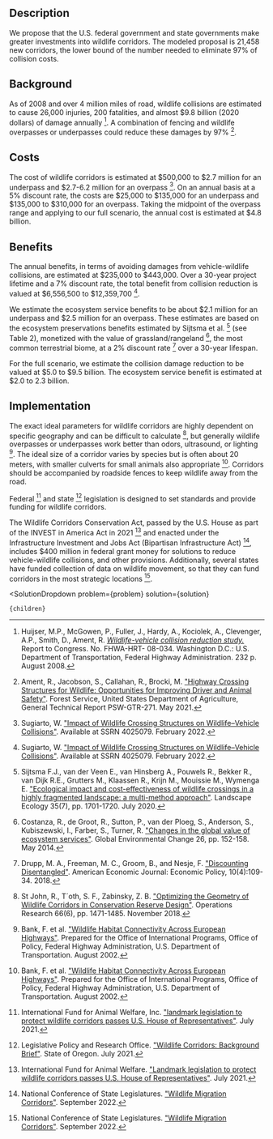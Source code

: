 

## Description

We propose that the U.S. federal government and state governments make greater investments into wildlife corridors. The modeled proposal is 21,458 new corridors, the lower bound of the number needed to eliminate 97% of collision costs.

## Background

As of 2008 and over 4 million miles of road, wildlife collisions are estimated to cause 26,000 injuries, 200 fatalities, and almost $9.8 billion (2020 dollars) of damage annually [^"16"]. A combination of fencing and wildlife overpasses or underpasses could reduce these damages by 97% [^"1"].

## Costs

The cost of wildlife corridors is estimated at $500,000 to $2.7 million for an underpass and $2.7-6.2 million for an overpass [^"3"]. On an annual basis at a 5% discount rate, the costs are $25,000 to $135,000 for an underpass and $135,000 to $310,000 for an overpass. Taking the midpoint of the overpass range and applying to our full scenario, the annual cost is estimated at $4.8 billion.

## Benefits

The annual benefits, in terms of avoiding damages from vehicle-wildlife collisions, are estimated at $235,000 to $443,000. Over a 30-year project lifetime and a 7% discount rate, the total benefit from collision reduction is valued at $6,556,500 to $12,359,700 [^"3"].

We estimate the ecosystem service benefits to be about $2.1 million for an underpass and $2.5 million for an overpass. These estimates are based on the ecosystem preservations benefits estimated by Sijtsma et al. [^"4"] (see Table 2), monetized with the value of grassland/rangeland [^"5"], the most common terrestrial biome, at a 2% discount rate [^"6"] over a 30-year lifespan.

For the full scenario, we estimate the collision damage reduction to be valued at $5.0 to $9.5 billion. The ecosystem service benefit is estimated at $2.0 to 2.3 billion.

## Implementation

The exact ideal parameters for wildlife corridors are highly dependent on specific geography and can be difficult to calculate [^"31"], but generally wildlife overpasses or underpasses work better than odors, ultrasound, or lighting [^"2"]. The ideal size of a corridor varies by species but is often about 20 meters, with smaller culverts for small animals also appropriate [^"2"]. Corridors should be accompanied by roadside fences to keep wildlife away from the road.

Federal [^"17"] and state [^"19"] legislation is designed to set standards and provide funding for wildlife corridors.

The Wildlife Corridors Conservation Act, passed by the U.S. House as part of the INVEST in America Act in 2021 [^"7"] and enacted under the Infrastructure Investment and Jobs Act (Bipartisan Infrastructure Act) [^"8"], includes $400 million in federal grant money for solutions to reduce vehicle-wildlife collisions, and other provisions. Additionally, several states have funded collection of data on wildlife movement, so that they can fund corridors in the most strategic locations [^"8"].

[^"1"]: Ament, R., Jacobson, S., Callahan, R., Brocki, M. ["Highway Crossing Structures for Wildlife: Opportunities for Improving Driver and Animal Safety"](https://largelandscapes.org/wp-content/uploads/2021/06/Highway-Crossing-Structures-for-Wildlife-Opportunities-for-Improving-Driver-and-Animal-Safety.pdf). Forest Service, United States Department of Agriculture, General Technical Report PSW-GTR-271. May 2021.

[^"2"]: Bank, F. et al. ["Wildlife Habitat Connectivity Across European Highways"](https://trid.trb.org/view/719133). Prepared for the Office of International Programs, Office of Policy, Federal Highway Administration, U.S. Department of Transportation. August 2002.

[^"3"]: Sugiarto, W. ["Impact of Wildlife Crossing Structures on Wildlife–Vehicle Collisions"](https://journals.sagepub.com/doi/full/10.1177/03611981221108158?journalCode=trra). Available at SSRN 4025079. February 2022.

[^"4"]: Sijtsma F.J., van der Veen E., van Hinsberg A., Pouwels R., Bekker R., van Dijk R.E., Grutters M., Klaassen R., Krijn M., Mouissie M., Wymenga E. ["Ecological impact and cost-effectiveness of wildlife crossings in a highly fragmented landscape: a multi-method approach"](https://link.springer.com/article/10.1007/s10980-020-01047-z). Landscape Ecology 35(7), pp. 1701-1720. July 2020.

[^"5"]: Costanza, R., de Groot, R., Sutton, P., van der Ploeg, S., Anderson, S., Kubiszewski, I., Farber, S., Turner, R. ["Changes in the global value of ecosystem services"](https://www.sciencedirect.com/science/article/abs/pii/S0959378014000685?via%3Dihub). Global Environmental Change 26, pp. 152-158. May 2014.

[^"6"]: Drupp, M. A., Freeman, M. C., Groom, B., and Nesje, F. ["Discounting Disentangled"](https://www.aeaweb.org/articles/pdf/doi/10.1257/pol.20160240). American Economic Journal: Economic Policy, 10(4):109-34. 2018.

[^"7"]: International Fund for Animal Welfare. ["Landmark legislation to protect wildlife corridors passes U.S. House of Representatives"](https://www.ifaw.org/news/wildlife-corridor-legislation). July 2021.

[^"8"]: National Conference of State Legislatures. ["Wildlife Migration Corridors"](https://www.ncsl.org/environment-and-natural-resources/wildlife-migration-corridors). September 2022.

[^"16"]: Huijser, M.P., McGowen, P., Fuller, J., Hardy, A., Kociolek, A., Clevenger, A.P., Smith, D., Ament, R. [*Wildlife-vehicle collision reduction study.*](https://www.fhwa.dot.gov/publications/research/safety/08034/) Report to Congress. No. FHWA-HRT- 08-034. Washington D.C.: U.S. Department of Transportation, Federal Highway Administration. 232 p. August 2008.

[^"17"]: International Fund for Animal Welfare, Inc. ["landmark legislation to protect wildlife corridors passes U.S. House of Representatives"](https://www.ifaw.org/news/wildlife-corridor-legislation). July 2021.

[^"19"]: Legislative Policy and Research Office. ["Wildlife Corridors: Background Brief"](https://www.oregonlegislature.gov/lpro/Publications/Background-Brief-Wildlife-Corridor.pdf). State of Oregon. July 2021.

[^"31"]: St John, R., T´oth, S. F., Zabinsky, Z. B. ["Optimizing the Geometry of Wildlife Corridors in Conservation Reserve Design"](https://pubsonline.informs.org/doi/abs/10.1287/opre.2018.1758). Operations Research 66(6), pp. 1471-1485. November 2018.

  <SolutionDropdown 
    problem={problem} 
    solution={solution}
  >
    {children}
  </SolutionDropdown>